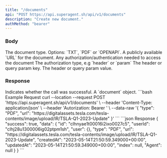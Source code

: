 ```yaml
---
title: "/documents"
api: "POST https://api.superagent.sh/api/v1/documents"
description: "Create new document."
authMethod: "bearer"
---
```


### Body

<ParamField body="type" type="string">
  The document type. Options: `TXT`, `PDF` or `OPENAPI`.
</ParamField>
<ParamField body="url" type="string">
  A publicly available `URL` for the document.
</ParamField>
<ParamField body="authorization" type="object">
  Any authorization/authentication needed to access the document
  <Expandable title="authorization object">
    <ResponseField name="type" type="string">
      The authorization type, e.g `header` or `param`
    </ResponseField>
    <ResponseField name="key" type="string">
      The header or query param key.
    </ResponseField>
    <ResponseField name="value" type="string">
      The header or query param value.
    </ResponseField>
  </Expandable>
</ParamField>

### Response

<ResponseField name="success" type="boolean">
  Indicates whether the call was successful.
</ResponseField>

<ResponseField name="data" type="object">
  A `document` object.
</ResponseField>

<RequestExample>
```bash Example Request
curl --location --request POST 'https://api.superagent.sh/api/v1/documents' \
--header 'Content-Type: application/json' \
--header 'Autorization: Bearer <token>' \
--data-raw '{
    "type": "PDF",
    "url": "https://digitalassets.tesla.com/tesla-contents/image/upload/IR/TSLA-Q1-2023-Update"
}'
```
</RequestExample>

<ResponseExample>
```json Response
{
  "success": true,
  "data": {
    "id": "clhnyae1t00016i2ixo0027c5",
    "userId": "clhj28u1300006ig02ptpm1sh",
    "user": {},
    "type": "PDF",
    "url": "https://digitalassets.tesla.com/tesla-contents/image/upload/IR/TSLA-Q1-2023-Update",
    "createdAt": "2023-05-14T21:50:59.349000+00:00",
    "updatedAt": "2023-05-14T21:50:59.349000+00:00",
    "index": null,
    "Agent": null
  }
}
```
</ResponseExample>
